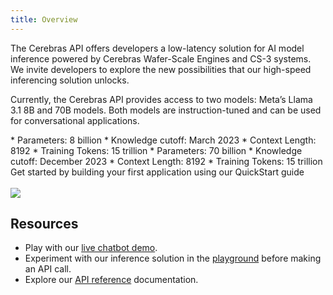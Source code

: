 ```yaml
---
title: Overview
---
```


The Cerebras API offers developers a low-latency solution for AI model inference powered by Cerebras Wafer-Scale Engines and CS-3 systems. We invite developers to explore the new possibilities that our high-speed inferencing solution unlocks.

Currently, the Cerebras API provides access to two models: Meta’s Llama 3.1 8B and 70B models. Both models are instruction-tuned and can be used for conversational applications. 


<CardGroup cols={2}>
  <Card
    title="Llama-3.1-8B"
  >
    * Parameters: 8 billion
    * Knowledge cutoff: March 2023
    * Context Length: 8192
    * Training Tokens: 15 trillion
    
  </Card>
  <Card
    title="Llama-3.1-70B"
  >
    * Parameters: 70 billion
    * Knowledge cutoff: December 2023
    * Context Length: 8192
    * Training Tokens: 15 trillion  
    </Card>
</CardGroup>

<Card title="QuickStart Guide" href="/quickstart">
Get started by building your first application using our QuickStart guide
<br></br>

<Frame>
  <img src="/images/quickstart-image.png" />
</Frame>

</Card>

## Resources
* Play with our [live chatbot demo](https://d1qvsf2j2et3q6.cloudfront.net/).
* Experiment with our inference solution in the [playground](https://d3r97n7qwktix5.cloudfront.net/) before making an API call.
* Explore our [API reference](https://inference-docs.cerebras.ai/api-reference/chat-completions) documentation. 
